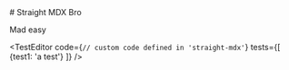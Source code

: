 
<div style={{border: '1px solid red'}}>
# Straight MDX Bro

Mad easy
</div>

<TestEditor 
code={`// custom code defined in 'straight-mdx'`} 
tests={[
    {test1: 'a test'}
]}
/>